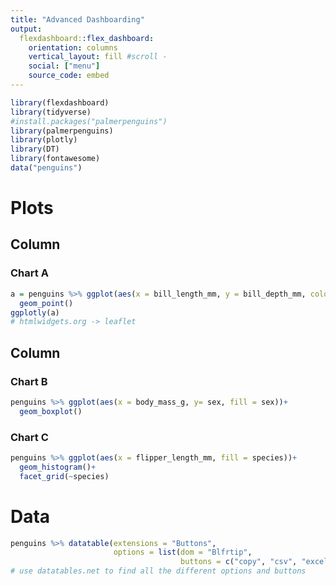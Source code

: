 ```yaml
---
title: "Advanced Dashboarding"
output: 
  flexdashboard::flex_dashboard:
    orientation: columns
    vertical_layout: fill #scroll -
    social: ["menu"]
    source_code: embed
---
```


```r
library(flexdashboard)
library(tidyverse)
#install.packages("palmerpenguins")
library(palmerpenguins)
library(plotly)
library(DT)
library(fontawesome)
data("penguins")
```

Plots
===========================================================

Column {data-width=650}
-----------------------------------------------------------------------

### Chart A

```r
a = penguins %>% ggplot(aes(x = bill_length_mm, y = bill_depth_mm, color = species))+
  geom_point()
ggplotly(a)
# htmlwidgets.org -> leaflet
```

Column {data-width=350}
-----------------------------------------------------------------------

### Chart B

```r
penguins %>% ggplot(aes(x = body_mass_g, y= sex, fill = sex))+
  geom_boxplot()
```

### Chart C

```r
penguins %>% ggplot(aes(x = flipper_length_mm, fill = species))+ 
  geom_histogram()+
  facet_grid(~species)
```

Data
==========================================================

```r
penguins %>% datatable(extensions = "Buttons",
                       options = list(dom = "Blfrtip",
                                      buttons = c("copy", "csv", "excel", "pdf", "print")))
# use datatables.net to find all the different options and buttons
```